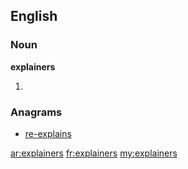 ==English==

===Noun===
'''explainers'''

# {{plural of|[[explainer]]}}

===Anagrams===
* [[re-explains#English|re-explains]]

[[ar:explainers]]
[[fr:explainers]]
[[my:explainers]]